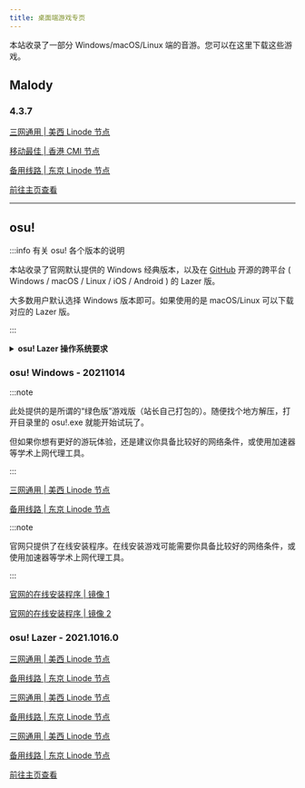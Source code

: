```yaml
---
title: 桌面端游戏专页
---
```




本站收录了一部分 Windows/macOS/Linux 端的音游。您可以在这里下载这些游戏。

## Malody

<Tabs>
  <TabItem value="win" label="Windows" default>

### 4.3.7

[三网通用 | 美西 Linode 节点](https://liusw.rytsu.org/malody/Malody_Windows_4.3.7.7z)

[移动最佳 | 香港 CMI 节点](https://hkcmi.rytsu.org/malody/Malody_Windows_4.3.7.7z)

[备用线路 | 东京 Linode 节点](https://litokyo.rytsu.org/malody/Malody_Windows_4.3.7.7z)

  </TabItem>
  <TabItem value="android" label="Android" default>

[前往主页查看](games#malody)

  </TabItem>
</Tabs>

-----

## osu!

:::info 有关 osu! 各个版本的说明

本站收录了官网默认提供的 Windows 经典版本，以及在 [GitHub](https://github.com/ppy/osu) 开源的跨平台 ( Windows / macOS / Linux / iOS / Android ) 的 Lazer 版。

大多数用户默认选择 Windows 版本即可。如果使用的是 macOS/Linux 可以下载对应的 Lazer 版。

:::

<details>
<summary><b>osu! Lazer 操作系统要求</b></summary>

- Windows: Windows 8.1 或更新的版本；需要是 64 位操作系统；
- macOS: macOS 10.12 或更新的版本；
- Linux: 发行版和内核不限；需要是 64 位操作系统。

</details>

### osu! Windows - 20211014

<Tabs>
  <TabItem value="siteown" label="本站" default>

:::note

此处提供的是所谓的“绿色版”游戏版（站长自己打包的）。随便找个地方解压，打开目录里的 osu!.exe 就能开始试玩了。

但如果你想有更好的游玩体验，还是建议你具备比较好的网络条件，或使用加速器等学术上网代理工具。

:::

[三网通用 | 美西 Linode 节点](https://liusw.rytsu.org/osuclassic/osu!_Classic_Windows_20211014.zip)

[备用线路 | 东京 Linode 节点](https://litokyo.rytsu.org/osuclassic/osu!_Classic_Windows_20211014.zip)

  </TabItem>
  <TabItem value="offical" label="官方" default>

:::note

官网只提供了在线安装程序。在线安装游戏可能需要你具备比较好的网络条件，或使用加速器等学术上网代理工具。

:::

[官网的在线安装程序 | 镜像 1](https://m1.ppy.sh/r/osu!install.exe)

[官网的在线安装程序 | 镜像 2](https://m2.ppy.sh/r/osu!install.exe)

  </TabItem>
</Tabs>

### osu! Lazer - 2021.1016.0

<Tabs>
  <TabItem value="win" label="Windows" default>

[三网通用 | 美西 Linode 节点](https://liusw.rytsu.org/osulazer/osu_Windows_2021.10.16.0.exe)

[备用线路 | 东京 Linode 节点](https://litokyo.rytsu.org/osulazer/osu_Windows_2021.10.16.0.exe)

  </TabItem>
  <TabItem value="mac" label="macOS" default>

[三网通用 | 美西 Linode 节点](https://liusw.rytsu.org/osulazer/osu_macOS_2021.10.16.0.app.zip)

[备用线路 | 东京 Linode 节点](https://litokyo.rytsu.org/osulazer/osu_macOS_2021.10.16.0.app.zip)

  </TabItem>
  <TabItem value="linux" label="Linux" default>

[三网通用 | 美西 Linode 节点](https://liusw.rytsu.org/osulazer/osu_Linux_2021.10.16.0.AppImage)

[备用线路 | 东京 Linode 节点](https://litokyo.rytsu.org/osulazer/osu_Linux_2021.10.16.0.AppImage)

  </TabItem>
  <TabItem value="android" label="Android" default>

[前往主页查看](games#osu-lazer)

  </TabItem>
</Tabs>
